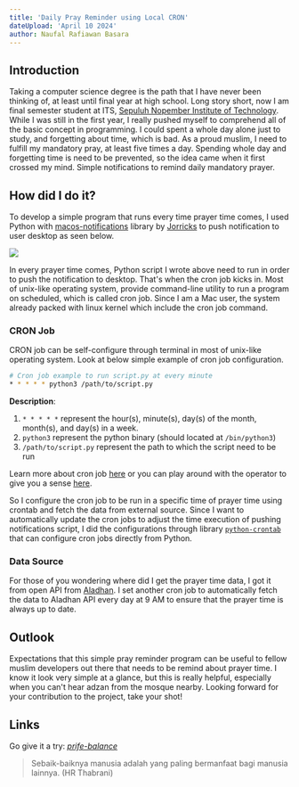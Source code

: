 ```yaml
---
title: 'Daily Pray Reminder using Local CRON'
dateUpload: 'April 10 2024'
author: Naufal Rafiawan Basara
---
```


## Introduction

Taking a computer science degree is the path that I have never been thinking of, at least until final year at high school. Long story short, now I am final semester student at ITS, [Sepuluh Nopember Institute of Technology](https://en.wikipedia.org/wiki/Sepuluh_Nopember_Institute_of_Technology). While I was still in the first year, I really pushed myself to comprehend all of the basic concept in programming. I could spent a whole day alone just to study, and forgetting about time, which is bad. As a proud muslim, I need to fulfill my mandatory pray, at least five times a day. Spending whole day and forgetting time is need to be prevented, so the idea came when it first crossed my mind. Simple notifications to remind daily mandatory prayer.

## How did I do it?

To develop a simple program that runs every time prayer time comes, I used Python with [macos-notifications](https://github.com/jorricks/macos-notifications) library by [Jorricks](https://github.com/Jorricks) to push notification to user desktop as seen below.

![](https://raw.githubusercontent.com/naufalbasara/prife-balance/main/assets/notifications-demo.gif)

In every prayer time comes, Python script I wrote above need to run in order to push the notification to desktop. That's when the cron job kicks in. Most of unix-like operating system, provide command-line utility to run a program on scheduled, which is called cron job. Since I am a Mac user, the system already packed with linux kernel which include the cron job command.

### CRON Job

CRON job can be self-configure through terminal in most of unix-like operating system. Look at below simple example of cron job configuration.

```bash
# Cron job example to run script.py at every minute
* * * * * python3 /path/to/script.py
```

**Description**:
1. `* * * * *` represent the hour(s), minute(s), day(s) of the month, month(s), and day(s) in a week.
2. `python3` represent the python binary (should located at `/bin/python3`)
3. `/path/to/script.py` represent the path to which the script need to be run

Learn more about cron job [here](https://www.freecodecamp.org/news/cron-jobs-in-linux/) or you can play around with the operator to give you a sense [here](https://crontab.guru/).

So I configure the cron job to be run in a specific time of prayer time using crontab and fetch the data from external source. Since I want to automatically update the cron jobs to adjust the time execution of pushing notifications script, I did the configurations through library [`python-crontab`](https://pypi.org/project/python-crontab/) that can configure cron jobs directly from Python.

### Data Source

For those of you wondering where did I get the prayer time data, I got it from open API from [Aladhan](https://aladhan.com/prayer-times-api). I set another cron job to automatically fetch the data to Aladhan API every day at 9 AM to ensure that the prayer time is always up to date.

## Outlook

Expectations that this simple pray reminder program can be useful to fellow muslim developers out there that needs to be remind about prayer time. I know it look very simple at a glance, but this is really helpful, especially when you can't hear adzan from the mosque nearby.
Looking forward for your contribution to the project, take your shot!

## Links

Go give it a try:
[*prife-balance*](https://github.com/naufalbasara/prife-balance)

> Sebaik-baiknya manusia adalah yang paling bermanfaat bagi manusia lainnya. (HR Thabrani)